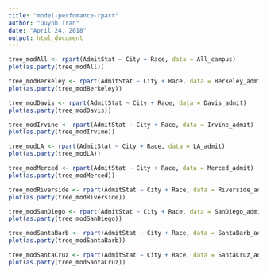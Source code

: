 ```yaml
---
title: "model-perfomance-rpart"
author: "Quynh Tran"
date: "April 24, 2018"
output: html_document
---
```



```r

tree_modAll <- rpart(AdmitStat ~ City + Race, data = All_campus) 
plot(as.party(tree_modAll))

tree_modBerkeley <- rpart(AdmitStat ~ City + Race, data = Berkeley_admit) 
plot(as.party(tree_modBerkeley))

tree_modDavis <- rpart(AdmitStat ~ City + Race, data = Davis_admit) 
plot(as.party(tree_modDavis))

tree_modIrvine <- rpart(AdmitStat ~ City + Race, data = Irvine_admit) 
plot(as.party(tree_modIrvine))

tree_modLA <- rpart(AdmitStat ~ City + Race, data = LA_admit) 
plot(as.party(tree_modLA))

tree_modMerced <- rpart(AdmitStat ~ City + Race, data = Merced_admit) 
plot(as.party(tree_modMerced))

tree_modRiverside <- rpart(AdmitStat ~ City + Race, data = Riverside_admit) 
plot(as.party(tree_modRiverside))

tree_modSanDiego <- rpart(AdmitStat ~ City + Race, data = SanDiego_admit) 
plot(as.party(tree_modSanDiego))

tree_modSantaBarb <- rpart(AdmitStat ~ City + Race, data = SantaBarb_admit) 
plot(as.party(tree_modSantaBarb))

tree_modSantaCruz <- rpart(AdmitStat ~ City + Race, data = SantaCruz_admit) 
plot(as.party(tree_modSantaCruz))

```